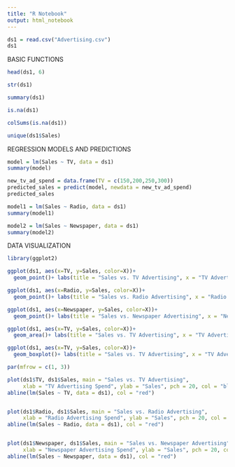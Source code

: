 ```yaml
---
title: "R Notebook"
output: html_notebook
---
```


```r
ds1 = read.csv("Advertising.csv")
ds1
```



BASIC FUNCTIONS

```r
head(ds1, 6)
```

```r
str(ds1)
```

```r
summary(ds1)
```
```r
is.na(ds1)
```

```r
colSums(is.na(ds1))
```
```r
unique(ds1$Sales)
```

REGRESSION MODELS AND PREDICTIONS 

```r
model = lm(Sales ~ TV, data = ds1)
summary(model)
```

```r
new_tv_ad_spend = data.frame(TV = c(150,200,250,300))
predicted_sales = predict(model, newdata = new_tv_ad_spend)
predicted_sales
```
```r
model1 = lm(Sales ~ Radio, data = ds1)
summary(model1)
```

```r
model2 = lm(Sales ~ Newspaper, data = ds1)
summary(model2)
```

DATA VISUALIZATION

```r
library(ggplot2)
```

```r
ggplot(ds1, aes(x=TV, y=Sales, color=X))+
  geom_point()+ labs(title = "Sales vs. TV Advertising", x = "TV Advertising Spend", y = "Sales")
```

```r
ggplot(ds1, aes(x=Radio, y=Sales, color=X))+
  geom_point()+ labs(title = "Sales vs. Radio Advertising", x = "Radio Advertising Spend", y = "Sales")
```

```r
ggplot(ds1, aes(x=Newspaper, y=Sales, color=X))+
  geom_point()+ labs(title = "Sales vs. Newspaper Advertising", x = "Newspaper Advertising Spend", y = "Sales")
```

```r
ggplot(ds1, aes(x=TV, y=Sales, color=X))+
  geom_area()+ labs(title = "Sales vs. TV Advertising", x = "TV Advertising Spend", y = "Sales")
```
```r
ggplot(ds1, aes(x=TV, y=Sales, color=X))+
  geom_boxplot()+ labs(title = "Sales vs. TV Advertising", x = "TV Advertising Spend", y = "Sales")
```
```r
par(mfrow = c(1, 3))

plot(ds1$TV, ds1$Sales, main = "Sales vs. TV Advertising",
     xlab = "TV Advertising Spend", ylab = "Sales", pch = 20, col = "blue")
abline(lm(Sales ~ TV, data = ds1), col = "red")


plot(ds1$Radio, ds1$Sales, main = "Sales vs. Radio Advertising",
     xlab = "Radio Advertising Spend", ylab = "Sales", pch = 20, col = "blue")
abline(lm(Sales ~ Radio, data = ds1), col = "red")


plot(ds1$Newspaper, ds1$Sales, main = "Sales vs. Newspaper Advertising",
     xlab = "Newspaper Advertising Spend", ylab = "Sales", pch = 20, col = "blue")
abline(lm(Sales ~ Newspaper, data = ds1), col = "red")
```

